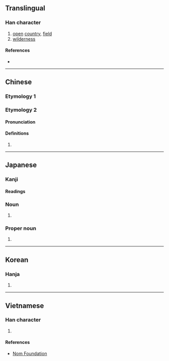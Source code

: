 {{also|野}}
{{character info}}
==Translingual==

===Han character===
{{Han char|rn=32|rad=土|as=08|sn=11|four=44104|canj=DDG|ids=⿱林土}}

# [[open]] [[country]], [[field]]
# [[wilderness]]

====References====
* {{Han ref|kx=0230.130|dkj=05154|hdz=10450.050|uh=57DC|ud=22492|bh=D4B1|bd=54449}}

----

==Chinese==

===Etymology 1===
{{zh-see|野|v}}

===Etymology 2===

{{zh-forms}}

====Pronunciation====
{{zh-pron
|m=yě
|m-s=
|c=je5
|c-t=
|g=
|h=pfs=
|j=
|md=
|mn=
|mn-t=
|w=
|x=
|mc=y
|oc=y
|cat=pn
}}

====Definitions====
{{zh-hanzi}}

# {{surname|zh}}

----

==Japanese==

===Kanji===
{{ja-kanji|grade=|rs=土08}}

====Readings====
{{ja-readings
|on=しょ, や
|kun=の-
}}

===Noun===
{{ja-noun|の}}

# {{alternative form of|ja|野}}

===Proper noun===
{{ja-pos|の|proper}}

# {{surname|ja|sort=の}}

----

==Korean==

===Hanja===
{{ko-hanja|hangeul=야|rv=ya|mr=ya}}

# {{rfdef|ko|sort=土08}}

----

==Vietnamese==

===Han character===
{{vi-hantu|[[dã]]|rs=土08}}

# {{rfdef|vi|sort=土08}}

====References====
* [http://nomfoundation.org/common/nom_details.php?codepoint=57dc Nom Foundation]